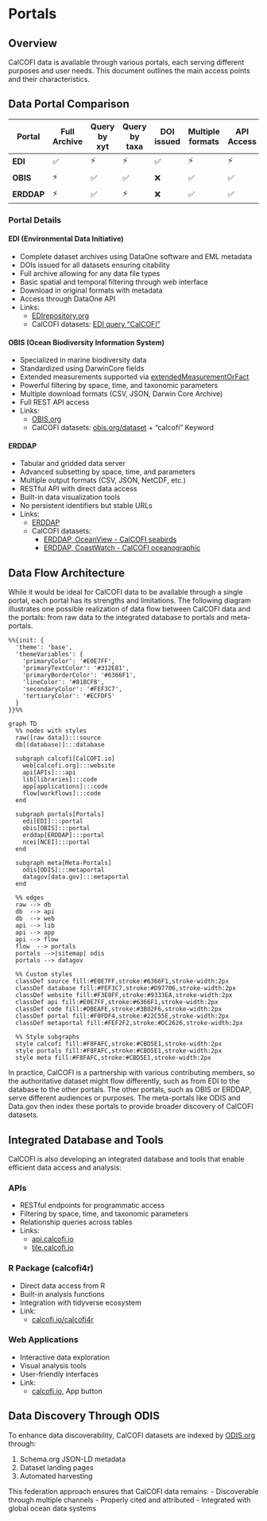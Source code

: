 # Portals

## Overview

CalCOFI data is available through various portals, each serving different purposes and user needs. This document outlines the main access points and their characteristics.

## Data Portal Comparison

| Portal | Full Archive | Query by xyt | Query by taxa | DOI issued | Multiple formats | API Access |
|--------|--------------|--------------|---------------|------------|-----------------|------------|
| **EDI**    | ✅           | ⚡           | ⚡            | ✅         | ⚡              | ⚡         |
| **OBIS**   | ⚡           | ✅           | ✅            | ❌         | ✅              | ✅         |
| **ERDDAP** | ⚡           | ✅           | ⚡            | ❌         | ✅              | ✅         |

### Portal Details

#### EDI (Environmental Data Initiative)
- Complete dataset archives using DataOne software and EML metadata
- DOIs issued for all datasets ensuring citability
- Full archive allowing for any data file types
- Basic spatial and temporal filtering through web interface
- Download in original formats with metadata
- Access through DataOne API
- Links:
  * [EDIrepository.org](https://edirepository.org)
  * CalCOFI datasets: [EDI query "CalCOFI"](http://portal.edirepository.org:80/nis/simpleSearch?defType=edismax&q=CalCOFI&fq=-scope:ecotrends&fq=-scope:lter-landsat*&fl=id,packageid,title,author,organization,pubdate,coordinates&debug=false)

#### OBIS (Ocean Biodiversity Information System)
- Specialized in marine biodiversity data
- Standardized using DarwinCore fields
- Extended measurements supported via [extendedMeasurementOrFact](https://manual.obis.org/format_emof.html)
- Powerful filtering by space, time, and taxonomic parameters
- Multiple download formats (CSV, JSON, Darwin Core Archive)
- Full REST API access
- Links:
  * [OBIS.org](https://obis.org)
  * CalCOFI datasets: [obis.org/dataset](https://obis.org/datasets) + "calcofi" Keyword

#### ERDDAP
- Tabular and gridded data server
- Advanced subsetting by space, time, and parameters
- Multiple output formats (CSV, JSON, NetCDF, etc.)
- RESTful API with direct data access
- Built-in data visualization tools
- No persistent identifiers but stable URLs
- Links:
  * [ERDDAP](https://upwell.pfeg.noaa.gov/erddap/index.html)
  * CalCOFI datasets: 
    - [ERDDAP, OceanView - CalCOFI seabirds](https://oceanview.pfeg.noaa.gov/erddap/search/index.html?page=1&itemsPerPage=1000&searchFor=seabird+CalCOFI)
    - [ERDDAP, CoastWatch - CalCOFI oceanographic](https://coastwatch.pfeg.noaa.gov/erddap/search/index.html?page=1&itemsPerPage=1000&searchFor=CalCOFI)

## Data Flow Architecture

While it would be ideal for CalCOFI data to be available through a single portal, each portal has its strengths and limitations. The following diagram illustrates one possible realization of data flow between CalCOFI data and the portals: from raw data to the integrated database to portals and meta-portals.

```mermaid
%%{init: {
  'theme': 'base',
  'themeVariables': {
    'primaryColor': '#E0E7FF',
    'primaryTextColor': '#312E81',
    'primaryBorderColor': '#6366F1',
    'lineColor': '#818CF8',
    'secondaryColor': '#FEF3C7',
    'tertiaryColor': '#ECFDF5'
  }
}}%%

graph TD
  %% nodes with styles
  raw([raw data]):::source
  db[(database)]:::database
  
  subgraph calcofi[CalCOFI.io]
    web[calcofi.org]:::website
    api[APIs]:::api
    lib[libraries]:::code
    app[applications]:::code
    flow[workflows]:::code
  end
  
  subgraph portals[Portals]
    edi[EDI]:::portal
    obis[OBIS]:::portal
    erddap[ERDDAP]:::portal
    ncei[NCEI]:::portal
  end
  
  subgraph meta[Meta-Portals]
    odis[ODIS]:::metaportal
    datagov[data.gov]:::metaportal
  end
  
  %% edges
  raw --> db
  db  --> api
  db  --> web
  api --> lib
  api --> app
  api --> flow
  flow  --> portals
  portals -->|sitemap| odis
  portals --> datagov

  %% Custom styles
  classDef source fill:#E0E7FF,stroke:#6366F1,stroke-width:2px
  classDef database fill:#FEF3C7,stroke:#D97706,stroke-width:2px
  classDef website fill:#F3E8FF,stroke:#9333EA,stroke-width:2px
  classDef api fill:#E0E7FF,stroke:#6366F1,stroke-width:2px
  classDef code fill:#DBEAFE,stroke:#3B82F6,stroke-width:2px
  classDef portal fill:#F0FDF4,stroke:#22C55E,stroke-width:2px
  classDef metaportal fill:#FEF2F2,stroke:#DC2626,stroke-width:2px

  %% Style subgraphs
  style calcofi fill:#F8FAFC,stroke:#CBD5E1,stroke-width:2px
  style portals fill:#F8FAFC,stroke:#CBD5E1,stroke-width:2px
  style meta fill:#F8FAFC,stroke:#CBD5E1,stroke-width:2px
```

In practice, CalCOFI is a partnership with various contributing members, so the authoritative dataset might flow differently, such as from EDI to the database to the other portals. The other portals, such as OBIS or ERDDAP, serve different audiences or purposes. The meta-portals like ODIS and Data.gov then index these portals to provide broader discovery of CalCOFI datasets.

## Integrated Database and Tools

CalCOFI is also developing an integrated database and tools that enable efficient data access and analysis:

### APIs
- RESTful endpoints for programmatic access
- Filtering by space, time, and taxonomic parameters
- Relationship queries across tables
- Links:
  * [api.calcofi.io](https://api.calcofi.io)
  * [tile.calcofi.io](https://tile.calcofi.io)

### R Package (calcofi4r)
- Direct data access from R
- Built-in analysis functions
- Integration with tidyverse ecosystem
- Link:
  * [calcofi.io/calcofi4r](https://calcofi.io/calcofi4r)

### Web Applications
- Interactive data exploration
- Visual analysis tools
- User-friendly interfaces
- Link:
  * [calcofi.io](https://calcofi.io), App button


## Data Discovery Through ODIS

To enhance data discoverability, CalCOFI datasets are indexed by [ODIS.org](https://odis.org) through:

1. Schema.org JSON-LD metadata
2. Dataset landing pages
3. Automated harvesting

This federation approach ensures that CalCOFI data remains:
- Discoverable through multiple channels
- Properly cited and attributed
- Integrated with global ocean data systems

